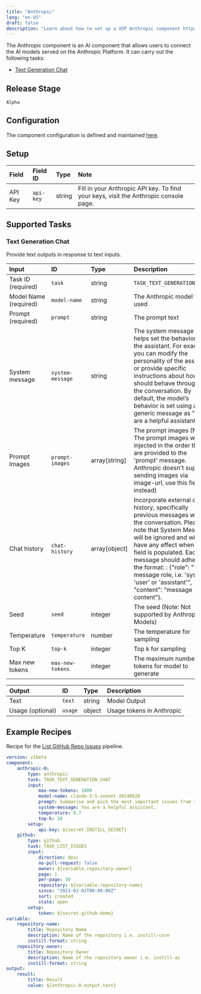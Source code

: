 ```yaml
---
title: "Anthropic"
lang: "en-US"
draft: false
description: "Learn about how to set up a VDP Anthropic component https://github.com/instill-ai/instill-core"
---
```


The Anthropic component is an AI component that allows users to connect the AI models served on the Anthropic Platform.
It can carry out the following tasks:

- [Text Generation Chat](#text-generation-chat)



## Release Stage

`Alpha`



## Configuration

The component configuration is defined and maintained [here](https://github.com/instill-ai/component/blob/main/ai/anthropic/v0/config/definition.json).




## Setup


| Field | Field ID | Type | Note |
| :--- | :--- | :--- | :--- |
| API Key | `api-key` | string | Fill in your Anthropic API key. To find your keys, visit the Anthropic console page. |




## Supported Tasks

### Text Generation Chat

Provide text outputs in response to text inputs.


| Input | ID | Type | Description |
| :--- | :--- | :--- | :--- |
| Task ID (required) | `task` | string | `TASK_TEXT_GENERATION_CHAT` |
| Model Name (required) | `model-name` | string | The Anthropic model to be used |
| Prompt (required) | `prompt` | string | The prompt text |
| System message | `system-message` | string | The system message helps set the behavior of the assistant. For example, you can modify the personality of the assistant or provide specific instructions about how it should behave throughout the conversation. By default, the model’s behavior is set using a generic message as "You are a helpful assistant." |
| Prompt Images | `prompt-images` | array[string] | The prompt images (Note: The prompt images will be injected in the order they are provided to the 'prompt' message. Anthropic doesn't support sending images via image-url, use this field instead) |
| Chat history | `chat-history` | array[object] | Incorporate external chat history, specifically previous messages within the conversation. Please note that System Message will be ignored and will not have any effect when this field is populated. Each message should adhere to the format: : \{"role": "The message role, i.e. 'system', 'user' or 'assistant'", "content": "message content"\}. |
| Seed | `seed` | integer | The seed (Note: Not supported by Anthropic Models) |
| Temperature | `temperature` | number | The temperature for sampling |
| Top K | `top-k` | integer | Top k for sampling |
| Max new tokens | `max-new-tokens` | integer | The maximum number of tokens for model to generate |



| Output | ID | Type | Description |
| :--- | :--- | :--- | :--- |
| Text | `text` | string | Model Output |
| Usage (optional) | `usage` | object | Usage tokens in Anthropic |






## Example Recipes

Recipe for the [List GitHub Repo Issues](https://instill.tech/instill-ai/pipelines/github-demo/playground) pipeline.

```yaml
version: v1beta
component:
    anthropic-0:
        type: anthropic
        task: TASK_TEXT_GENERATION_CHAT
        input:
            max-new-tokens: 1000
            model-name: claude-3-5-sonnet-20240620
            prompt: Summarise and pick the most important issues from this list ${github.output.issues}
            system-message: You are a helpful assistant.
            temperature: 0.7
            top-k: 10
        setup:
            api-key: ${secret.INSTILL_SECRET}
    github:
        type: github
        task: TASK_LIST_ISSUES
        input:
            direction: desc
            no-pull-request: false
            owner: ${variable.repository-owner}
            page: 1
            per-page: 30
            repository: ${variable.repository-name}
            since: "2021-01-01T00:00:00Z"
            sort: created
            state: open
        setup:
            token: ${secret.github-demo}
variable:
    repository-name:
        title: Repository Name
        description: Name of the repository i.e. instill-core
        instill-format: string
    repository-owner:
        title: Repository Owner
        description: Name of the repository owner i.e. instill-ai
        instill-format: string
output:
    result:
        title: Result
        value: ${anthropic-0.output.text}
```
